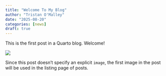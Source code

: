 ```yaml
---
title: "Welcome To My Blog"
author: "Tristan O'Malley"
date: "2025-08-20"
categories: [news]
draft: true
---
```


This is the first post in a Quarto blog. Welcome!

![](thumbnail.jpg)

Since this post doesn't specify an explicit `image`, the first image in the post will be used in the listing page of posts.
